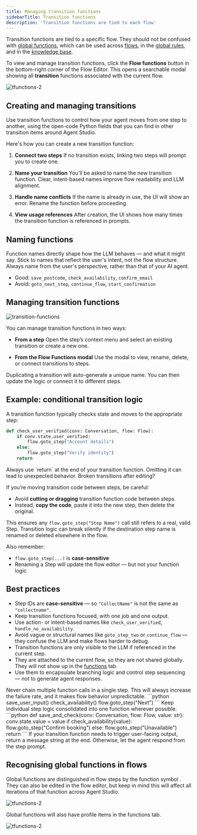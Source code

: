 ```yaml
---
title: Managing transition functions
sidebarTitle: Transition functions
description: 'Transition functions are tied to each flow'
---
```


Transition functions are tied to a specific flow. They should not be confused with [global functions](/function/introduction), which can be used across [flows](introduction), in the [global rules](/agent-settings/rules), and in the [knowledge base](/knowledge-base/introduction).

To view and manage transition functions, click the **<Icon icon="arrow-progress" iconType="solid" /> Flow functions** button in the bottom-right corner of the Flow Editor. This opens a searchable modal showing all **transition** functions associated with the current flow.

![tfunctions-2](/images/transition-function-menu.png)

## Creating and managing transitions

Use transition functions to control how your agent moves from one step to another, using the open-code Python fields that you can find in other transition items around Agent Studio.

Here's how you can create a new transition function:

1. **Connect two steps**
   If no transition exists, linking two steps will prompt you to create one.

2. **Name your transition**
   You'll be asked to name the new transition function. Clear, intent-based names improve flow readability and LLM alignment.

3. **Handle name conflicts**
   If the name is already in use, the UI will show an error. Rename the function before proceeding.

4. **View usage references**
   After creation, the UI shows how many times the transition function is referenced in prompts.

## Naming functions

Function names directly shape how the LLM behaves — and what it might say. Stick to names that reflect the user's intent, not the flow structure. Always name from the user's perspective, rather than that of your AI agent.

- <Icon icon="check" iconType="solid" /> Good: `save_postcode`, `check_availability`, `confirm_email`
- <Icon icon="ban" iconType="solid" /> Avoid: `goto_next_step`, `continue_flow`, `start_confirmation`

## Managing transition functions

![transition-functions](/images/transition-function.png)

You can manage transition functions in two ways:

- **From a step**
  Open the step’s context menu and select an existing transition or create a new one.

- **From the Flow Functions modal**
  Use the modal to view, rename, delete, or connect transitions to steps.

<Tip>Duplicating a transition will auto-generate a unique name. You can then update the logic or connect it to different steps.</Tip>

## Example: conditional transition logic

A transition function typically checks state and moves to the appropriate step:

```python
def check_user_verified(conv: Conversation, flow: Flow):
    if conv.state.user_verified:
        flow.goto_step("Account details")
    else:
        flow.goto_step("Verify identity")
    return
```

<Tip>
Always use `return` at the end of your transition function. Omitting it can lead to unexpected behavior.
</Tip>

<Warning>
Broken transitions after editing?

If you’re moving transition code between steps, be careful:

- Avoid **cutting or dragging** transition function code between steps.
- Instead, **copy the code**, paste it into the new step, then delete the original.

This ensures any `flow.goto_step("Step Name")` call still refers to a real, valid Step.
Transition logic can break silently if the destination step name is renamed or deleted elsewhere in the flow.

Also remember:
- `flow.goto_step(...)` is **case-sensitive**
- Renaming a Step will update the flow editor — but not your function logic
</Warning>

## Best practices

- Step IDs are **case-sensitive** — so `"CollectName"` is not the same as `"collectname"`.
- Keep transition functions focused, with one job and one output.
- Use action- or intent-based names like `check_user_verified`, `handle_no_availability`.
- Avoid vague or structural names like `goto_step_two` or `continue_flow` — they confuse the LLM and make flows harder to debug.
- Transition functions are only visible to the LLM if referenced in the current step.
- They are attached to the current flow, so they are not shared globally. They will not show up in the [functions](/function/introduction) tab.
- Use them to encapsulate branching logic and control step sequencing — not to generate agent responses.

<Tabs>
<Tab title="Avoid">
Never chain multiple function calls in a single step. This will always increase the failure rate, and it makes flow behavior unpredictable.
```python
save_user_input()
check_availability()
flow.goto_step("Next")
```
</Tab>
<Tab title="Instead, use...">
Keep individual step logic consolidated into one function wherever possible.
```python
def save_and_check(conv: Conversation, flow: Flow, value: str):
    conv.state.value = value
    if check_availability(value):
        flow.goto_step("Confirm booking")
    else:
        flow.goto_step("Unavailable")
    return
```
</Tab>
</Tabs>
<Tip>
If your transition function needs to trigger user-facing output, return a message string at the end. Otherwise, let the agent respond from the step prompt.
</Tip>

## Recognising global functions in flows

Global functions are distinguished in flow steps by the function symbol <Icon icon="function" iconType="solid" />. They can also be edited in the flow editor,
but keep in mind this will affect all iterations of that function across Agent Studio.

![tfunctions-2](/images/global-function-ui.png)

Global functions will also have profile items in the functions tab.

![tfunctions-2](/images/global-function-menu.png)

